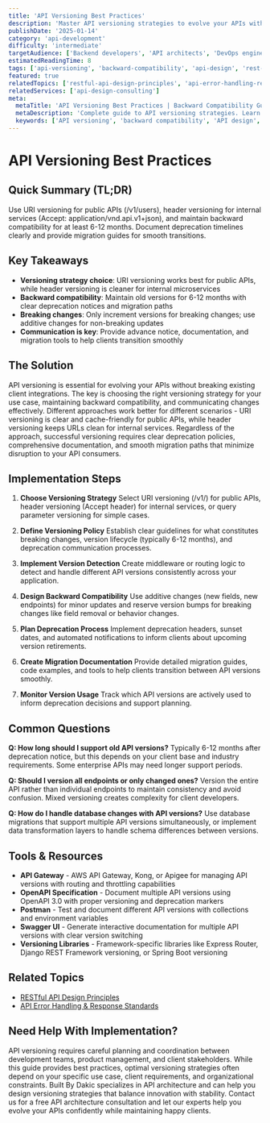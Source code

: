 ```yaml
---
title: 'API Versioning Best Practices'
description: 'Master API versioning strategies to evolve your APIs without breaking existing clients while maintaining backward compatibility.'
publishDate: '2025-01-14'
category: 'api-development'
difficulty: 'intermediate'
targetAudience: ['Backend developers', 'API architects', 'DevOps engineers']
estimatedReadingTime: 8
tags: ['api-versioning', 'backward-compatibility', 'api-design', 'rest-apis', 'versioning-strategy']
featured: true
relatedTopics: ['restful-api-design-principles', 'api-error-handling-response-standards']
relatedServices: ['api-design-consulting']
meta:
  metaTitle: 'API Versioning Best Practices | Backward Compatibility Guide'
  metaDescription: 'Complete guide to API versioning strategies. Learn URI versioning, header versioning, and backward compatibility patterns for evolving APIs.'
  keywords: ['API versioning', 'backward compatibility', 'API design', 'REST API versioning', 'versioning strategy']
---
```


# API Versioning Best Practices

## Quick Summary (TL;DR)

Use URI versioning for public APIs (/v1/users), header versioning for internal services (Accept: application/vnd.api.v1+json), and maintain backward compatibility for at least 6-12 months. Document deprecation timelines clearly and provide migration guides for smooth transitions.

## Key Takeaways

- **Versioning strategy choice**: URI versioning works best for public APIs, while header versioning is cleaner for internal microservices
- **Backward compatibility**: Maintain old versions for 6-12 months with clear deprecation notices and migration paths
- **Breaking changes**: Only increment versions for breaking changes; use additive changes for non-breaking updates
- **Communication is key**: Provide advance notice, documentation, and migration tools to help clients transition smoothly

## The Solution

API versioning is essential for evolving your APIs without breaking existing client integrations. The key is choosing the right versioning strategy for your use case, maintaining backward compatibility, and communicating changes effectively. Different approaches work better for different scenarios - URI versioning is clear and cache-friendly for public APIs, while header versioning keeps URLs clean for internal services. Regardless of the approach, successful versioning requires clear deprecation policies, comprehensive documentation, and smooth migration paths that minimize disruption to your API consumers.

## Implementation Steps

1. **Choose Versioning Strategy**
   Select URI versioning (/v1/) for public APIs, header versioning (Accept header) for internal services, or query parameter versioning for simple cases.

2. **Define Versioning Policy**
   Establish clear guidelines for what constitutes breaking changes, version lifecycle (typically 6-12 months), and deprecation communication processes.

3. **Implement Version Detection**
   Create middleware or routing logic to detect and handle different API versions consistently across your application.

4. **Design Backward Compatibility**
   Use additive changes (new fields, new endpoints) for minor updates and reserve version bumps for breaking changes like field removal or behavior changes.

5. **Plan Deprecation Process**
   Implement deprecation headers, sunset dates, and automated notifications to inform clients about upcoming version retirements.

6. **Create Migration Documentation**
   Provide detailed migration guides, code examples, and tools to help clients transition between API versions smoothly.

7. **Monitor Version Usage**
   Track which API versions are actively used to inform deprecation decisions and support planning.

## Common Questions

**Q: How long should I support old API versions?**
Typically 6-12 months after deprecation notice, but this depends on your client base and industry requirements. Some enterprise APIs may need longer support periods.

**Q: Should I version all endpoints or only changed ones?**
Version the entire API rather than individual endpoints to maintain consistency and avoid confusion. Mixed versioning creates complexity for client developers.

**Q: How do I handle database changes with API versions?**
Use database migrations that support multiple API versions simultaneously, or implement data transformation layers to handle schema differences between versions.

## Tools & Resources

- **API Gateway** - AWS API Gateway, Kong, or Apigee for managing API versions with routing and throttling capabilities
- **OpenAPI Specification** - Document multiple API versions using OpenAPI 3.0 with proper versioning and deprecation markers
- **Postman** - Test and document different API versions with collections and environment variables
- **Swagger UI** - Generate interactive documentation for multiple API versions with clear version switching
- **Versioning Libraries** - Framework-specific libraries like Express Router, Django REST Framework versioning, or Spring Boot versioning

## Related Topics

- [RESTful API Design Principles](/topics/restful-api-design-principles)
- [API Error Handling & Response Standards](/topics/api-error-handling-response-standards)

## Need Help With Implementation?

API versioning requires careful planning and coordination between development teams, product management, and client stakeholders. While this guide provides best practices, optimal versioning strategies often depend on your specific use case, client requirements, and organizational constraints. Built By Dakic specializes in API architecture and can help you design versioning strategies that balance innovation with stability. Contact us for a free API architecture consultation and let our experts help you evolve your APIs confidently while maintaining happy clients.
